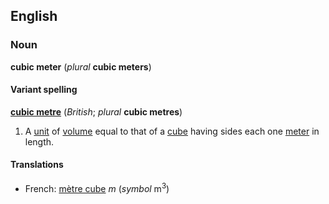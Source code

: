 <!--

If you edit this page, please make corresponding edits to "cubic metre" to keep these two pages in synch.

-->


==English==
===Noun===
'''cubic meter''' (''plural'' '''cubic meters''')

====Variant spelling====
'''[[cubic metre]]''' (''British''; ''plural'' '''cubic metres''')

#A [[unit]] of [[volume]] equal to that of a [[cube]] having sides each one [[meter]] in length.

====Translations====
*French: [[mètre cube]] ''m'' (''symbol'' m<sup>3</sup>)